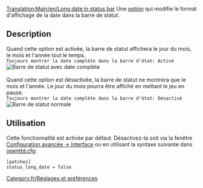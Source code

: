 [[Translation:Main/en/Long date in status bar]]
Une [[Main/fr/Options avancées|option]] qui modifie le format d'affichage de la date dans la barre de statut.

== Description ==
Quand cette option est activée, la barre de statut affichera le jour du mois, le mois et l'année tout le temps.<br>
<code>Toujours montrer la date complète dans la barre d'état: Activé</code><br>
[[File:en/LongDateInStatusBar.png|Barre de statut avec date complète]]<br><br>
Quand cette option est désactivée, la barre de statut ne montrera que le mois et l'année. Le jour du mois pourra être affiché en mettant le jeu en pause.<br>
<code>Toujours montrer la date complète dans la barre d'état: Désactivé</code><br>
[[File:en/ShortDateInStatusBar.png|Barre de statut normale]]

== Utilisation ==
Cette fonctionnalité est activée par défaut. Désactivez-la soit via la fenêtre [[Main/en/Options avancées/Interface/Fr#Afficher la date complète dans la barre d'état|Configuration avancée -> Interface]] ou en utilisant la syntaxe suivante dans [[Main/fr/Openttd.cfg|openttd.cfg]]:
 [patches]
 status_long_date = false

[[Category:fr/Réglages et préférences]]